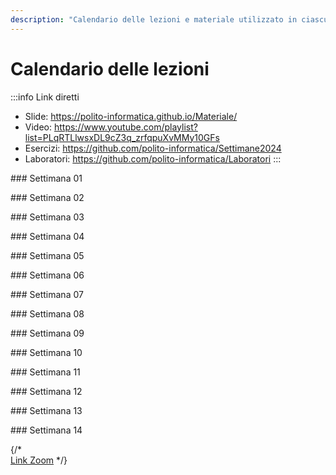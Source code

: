 ```yaml
---
description: "Calendario delle lezioni e materiale utilizzato in ciascuna lezione"
---
```



# Calendario delle lezioni

:::info Link diretti
- Slide: https://polito-informatica.github.io/Materiale/
- Video: https://www.youtube.com/playlist?list=PLqRTLlwsxDL9cZ3q_zrfqpuXvMMy10GFs
- Esercizi: https://github.com/polito-informatica/Settimane2024
- Laboratori: https://github.com/polito-informatica/Laboratori
:::


<LectureTable defaultTeacher="Fulvio Corno" defaultType="Lezione">

<LectureDivider>
### Settimana 01
</LectureDivider>

<LectureRow
    date="23/09/2024" time="14:40-16:00"
    topic="L01a Introduzione al corso"
    pdf="https://polito-informatica.github.io/Materiale/Unita'%200%20-%20Introduzione%20al%20corso%20(Corno).pdf"
    video="https://youtu.be/c9VNWAvCE4g"
/>

<LectureRow
    date="23/09/2024" 
    topic="L01b L'ecosistema Python"
    type='Video'
    video='https://youtu.be/dNYvofNN98c'
/>

<LectureRow
    date="23/09/2024" 
    topic="L01c Informazioni pratiche"
    type='Video'
    video='https://youtu.be/_6EO8UIJ4_Y'
/>

<LectureRow
    date="25/09/2024"  time='11:30-13:00'
    topic="L02 Programmazione, Algoritmi, Pseudo-Codice"
    type='Lezione'
    pdf='https://polito-informatica.github.io/Materiale/P1-La_Programmazione.pdf'
    teacher='Roberta Bardini'
    video='https://www.youtube.com/watch?v=wE3Ttc2nmBo'
/>

<LectureRow
    date="25/09/2024" time='13:00-14:30'
    topic="L03 Diagrammi di flusso. Introduzione a Python."
    type='Lezione'
    teacher='Roberta Bardini'
    video='https://www.youtube.com/watch?v=mQLhQhsFusc'
/>

<LectureRow 
    date='' time=''
    topic='Esercizi della settimana'
    teacher='' type=''
    github='https://github.com/polito-informatica/Settimane2024/tree/main/Settimana01'
/>

<LectureDivider>
### Settimana 02
</LectureDivider>

<LectureRow
    date="30/09/2024" time="14:30-16:00"
    topic="L04 Variabili e valori. Numeri e espressioni"
    teacher='Fulvio Corno'
    pdf='https://polito-informatica.github.io/Materiale/P2-Numeri_e_stringhe.pdf'
    video='https://youtu.be/-senhwRU0no'
/>

<LectureRow
    date="02/10/2024"  time='11:30-13:00'
    topic="L05 Esercizio su espressioni. Introduzione alle Stringhe"
    type='Lezione'
    teacher='Fulvio Corno'
    video='https://youtu.be/nNt4c2VsaEc'
/>

<LectureRow
    date="02/10/2024" time='13:00-14:30'
    topic="L06 Operazioni sulle stringhe."
    type='Lezione'
    teacher='Roberta Bardini'
    video='https://www.youtube.com/watch?v=10fFuYkAo8Q'
/>

<LectureRow
    date="02/10/2024" time='16:00-17:30'
    topic="Lab 1 - Squadra 3 - Flow Chart e primi programmi"
    pdf='https://github.com/polito-informatica/Laboratori/blob/main/Lab01/Lab01_testo.pdf?raw=true'
    type='Laboratorio'
    teacher='Roberta Bardini'
/>

<LectureRow
    date="03/10/2024" time='11:30-13:00'
    topic="Lab 1 - Squadra 1 - Flow Chart e primi programmi"
    pdf='https://github.com/polito-informatica/Laboratori/blob/main/Lab01/Lab01_testo.pdf?raw=true'
    type='Laboratorio'
    teacher='Roberta Bardini'
/>

<LectureRow
    date="03/10/2024" time='13:00-14:30'
    topic="Lab 1 - Squadra 2 - Flow Chart e primi programmi"
    pdf='https://github.com/polito-informatica/Laboratori/blob/main/Lab01/Lab01_testo.pdf?raw=true'
    type='Laboratorio'
    teacher='Roberta Bardini'
/>

<LectureRow 
    date='' time=''
    topic='Esercizi della settimana'
    teacher='' type=''
    github='https://github.com/polito-informatica/Settimane2024/tree/main/Settimana02'
/>


<LectureDivider>
### Settimana 03
</LectureDivider>

<LectureRow
    date="07/10/2024" time="14:30-16:00"
    topic="L07 Rappresentazione dell'informazione"
    teacher='Fulvio Corno'
    pdf='https://polito-informatica.github.io/Materiale/T1-Rappresentazione_dati.pdf'
    video='https://youtu.be/B26ZbLE1JDY'
/>

<LectureRow
    date="09/10/2024"  time='11:30-13:00'
    topic="L08 Input. Formattazione output. Costrutti condizionali (if)"
    type='Lezione'
    teacher='Roberta Bardini'
    pdf='https://polito-informatica.github.io/Materiale/P3-Decisioni.pdf'
    video='https://www.youtube.com/watch?v=-65BcZ7QtsA'
/>

<LectureRow
    date="09/10/2024" time='13:00-14:30'
    topic="L09 Costrutti condizionali, confronti, espressioni booleane"
    type='Lezione'
    teacher='Roberta Bardini'
    video='https://www.youtube.com/watch?v=5rn4vUV8lI4'
/>

<LectureRow
    date="09/10/2024" time='16:00-17:30'
    topic="Lab 2 - Squadra 3 - Variabili ed espressioni"
    pdf='https://github.com/polito-informatica/Laboratori/blob/main/Lab02/Lab02_testo.pdf?raw=true'
    type='Laboratorio'
    teacher='Lorenzo Martini'
/>

<LectureRow
    date="10/10/2024" time='11:30-13:00'
    topic="Lab 2 - Squadra 1 - Variabili ed espressioni"
    pdf='https://github.com/polito-informatica/Laboratori/blob/main/Lab02/Lab02_testo.pdf?raw=true'
    type='Laboratorio'
    teacher='Lorenzo Martini'
/>

<LectureRow
    date="10/10/2024" time='13:00-14:30'
    topic="Lab 2 - Squadra 2 - Variabili ed espressioni"
    pdf='https://github.com/polito-informatica/Laboratori/blob/main/Lab02/Lab02_testo.pdf?raw=true'
    type='Laboratorio'
    teacher='Lorenzo Martini'
/>

<LectureRow 
    date='' time=''
    topic='Esercizi della settimana'
    teacher='' type=''
    github='https://github.com/polito-informatica/Settimane2024/tree/main/Settimana03'
/>

<LectureDivider>
### Settimana 04
</LectureDivider>

<LectureRow
    date="14/10/2024" time="14:30-16:00"
    topic="L10 Cicli while"
    teacher='Roberta Bardini'
    pdf='https://polito-informatica.github.io/Materiale/P4-Cicli.pdf'
    video='https://youtu.be/erqrQ6jg3H0'
/>

<LectureRow
    date="16/10/2024" time='11:30-13:00'
    topic="L11 Esercizio 'Briscola'"
    type='Esercitazione'
    teacher='Fulvio Corno'
    github='https://github.com/polito-informatica/Settimane2024/blob/main/Settimana04/briscola.py'
    video='https://youtu.be/MmzauRU-ez4'
/>

<LectureRow
    date="16/10/2024" time='13:00-14:30'
    topic="L12 Cicli while (parte 2)"
    type='Lezione'
    teacher='Roberta Bardini'
/>

<LectureRow
    date="16/10/2024" time='16:00-17:30'
    topic="Lab 3 - Squadra 3 - Costrutti condizionali"
    pdf='https://github.com/polito-informatica/Laboratori/blob/main/Lab03/Lab03_testo.pdf?raw=true'
    type='Laboratorio'
    teacher=''
/>

<LectureRow
    date="17/10/2024" time='11:30-13:00'
    topic="Lab 3 - Squadra 1 - Costrutti condizionali"
    pdf='https://github.com/polito-informatica/Laboratori/blob/main/Lab03/Lab03_testo.pdf?raw=true'
    type='Laboratorio'
    teacher=''
/>

<LectureRow
    date="17/10/2024" time='13:00-14:30'
    topic="Lab 3 - Squadra 2 - Costrutti condizionali"
    pdf='https://github.com/polito-informatica/Laboratori/blob/main/Lab03/Lab03_testo.pdf?raw=true'
    type='Laboratorio'
    teacher=''
/>

<LectureRow 
    date='' time=''
    topic='Esercizi della settimana'
    teacher='' type=''
    github='https://github.com/polito-informatica/Settimane2024/tree/main/Settimana04'
/>

<LectureDivider>
### Settimana 05
</LectureDivider>

<LectureRow
    date="21/10/2024" time="14:30-16:00"
    topic="L13 Rappresentazione dell'informazione (seconda parte)"
    github='https://github.com/polito-informatica/Settimane2024/blob/main/Settimana05/numeri.txt'
    video='https://youtu.be/kwwvLwHX82I'
    teacher='Fulvio Corno'
/>

<LectureRow
    date="23/10/2024" time='11:30-13:00'
    topic="L14 Esercizi sui cicli"
    type='Esercitazione'
    video='https://youtu.be/0b5xdz-yny8'
    teacher='Roberta Bardini'
/>

<LectureRow
    date="23/10/2024" time='13:00-14:30'
    topic="L15 Cicli 'for'. Cicli annidati."
    type='Lezione'
    video='https://youtu.be/1HKTNq-w4B0'
    teacher='Roberta Bardini'
/>

<LectureRow
    date="23/10/2024" time='16:00-17:30'
    topic="Lab 4 - Squadra 3 - Cicli"
    pdf='https://github.com/polito-informatica/Laboratori/blob/main/Lab04/Lab04_testo.pdf?raw=true'
    type='Laboratorio'
    teacher=''
/>

<LectureRow
    date="24/10/2024" time='11:30-13:00'
    topic="Lab 4 - Squadra 1 - Cicli"
    pdf='https://github.com/polito-informatica/Laboratori/blob/main/Lab04/Lab04_testo.pdf?raw=true'
    type='Laboratorio'
    teacher=''
/>

<LectureRow
    date="24/10/2024" time='13:00-14:30'
    topic="Lab 4 - Squadra 2 - Cicli"
    pdf='https://github.com/polito-informatica/Laboratori/blob/main/Lab04/Lab04_testo.pdf?raw=true'
    type='Laboratorio'
    teacher=''
/>

<LectureRow 
    date='' time=''
    topic='Esercizi della settimana'
    teacher='' type=''
    github='https://github.com/polito-informatica/Settimane2024/tree/main/Settimana05'
/>

<LectureDivider>
### Settimana 06
</LectureDivider>

<LectureRow
    date="28/10/2024" time="14:30-16:00"
    topic="Informazioni sulla prova intermedia"
    type='ⓘ'
    teacher='Fulvio Corno'
    pdf='https://polito-informatica.github.io/Materiale/Prova%20in%20Itinere.pdf'
    video='https://youtu.be/ra_1Bw01Z7g'
/>

<LectureRow
    date="28/10/2024" time="14:30-16:00"
    topic="L16 Architetture degli elaboratori"
    type='Lezione'
    teacher='Fulvio Corno'
    pdf='https://polito-informatica.github.io/Materiale/T2-Architettura.pdf'
    video='https://youtu.be/ra_1Bw01Z7g'
/>

<LectureRow
    date="30/10/2024" time='11:30-13:00'
    topic="L17 Esercizi sui cicli"
    type='Esercitazione'
    teacher='Roberta Bardini'
/>

<LectureRow
    date="30/10/2024" time='13:00-14:30'
    topic="L18 Introduzione alle liste"
    type='Lezione'
    teacher='Roberta Bardini'
/>

<LectureRow
    date="30/10/2024" time='16:00-17:30'
    topic="Lab 5 - Squadra 3 - Riepilogo Condizionali e Cicli"
    pdf='https://github.com/polito-informatica/Laboratori/blob/main/Lab05/Lab05_testo.pdf?raw=true'
    type='Laboratorio'
    teacher=''
/>

<LectureRow
    date="31/10/2024" time='11:30-13:00'
    topic="Lab 5 - Squadra 1 - Riepilogo Condizionali e Cicli"
    pdf='https://github.com/polito-informatica/Laboratori/blob/main/Lab05/Lab05_testo.pdf?raw=true'
    type='Laboratorio'
    teacher=''
/>

<LectureRow
    date="31/10/2024" time='13:00-14:30'
    topic="Lab 5 - Squadra 2 - Riepilogo Condizionali e Cicli"
    pdf='https://github.com/polito-informatica/Laboratori/blob/main/Lab05/Lab05_testo.pdf?raw=true'
    type='Laboratorio'
    teacher=''
/>

<LectureRow 
    date='' time=''
    topic='Esercizi della settimana'
    teacher='' type=''
    github='https://github.com/polito-informatica/Settimane2024/tree/main/Settimana06'
/>

<LectureDivider>
### Settimana 07
</LectureDivider>

<LectureRow
    date="04/11/2024" time="14:30-16:00"
    topic="L19 Funzioni e metodi sulle liste"
    type='Lezione'
    teacher='Fulvio Corno'
    video='https://youtu.be/iStsm3reQYU'
    github='https://github.com/polito-informatica/Settimane2024/blob/main/Settimana07/operazioni_liste.py'
/>

<LectureRow
    date="06/11/2024" time='11:30-13:00'
    topic="L20 Funzioni e metodi sulle liste. Esercizio"
    type='Esercitazione'
    teacher='Fulvio Corno'
    video='https://youtu.be/Bfq-B6sbNmA'
    github='https://github.com/polito-informatica/Settimane2024/blob/main/Settimana07/operazioni_liste.py'
/>

<LectureRow
    date="06/11/2024" time='13:00-14:30'
    topic="L21 Esercizi sulle liste (lista d'attesa)."
    type='Esercitazione'
    teacher='Roberta Bardini'
    video='https://www.youtube.com/watch?v=BQW2Wm759A0'
/>

<LectureRow
    date="06/11/2024" time='16:00-17:30'
    topic="Lab 7 - Squadra 3 - Liste"
    pdf='https://github.com/polito-informatica/Laboratori/blob/main/Lab07/Lab07_testo.pdf?raw=true'
    type='Laboratorio'
    teacher=''
/>

<LectureRow
    date="07/11/2024" time='11:30-13:00'
    topic="Lab 7 - Squadra 1 - Liste"
    pdf='https://github.com/polito-informatica/Laboratori/blob/main/Lab07/Lab07_testo.pdf?raw=true'
    type='Laboratorio'
    teacher=''
/>

<LectureRow
    date="07/11/2024" time='13:00-14:30'
    topic="Lab 7 - Squadra 2 - Liste"
    pdf='https://github.com/polito-informatica/Laboratori/blob/main/Lab07/Lab07_testo.pdf?raw=true'
    type='Laboratorio'
    teacher=''
/>

<LectureRow 
    date='' time=''
    topic='Esercizi della settimana'
    teacher='' type=''
    github='https://github.com/polito-informatica/Settimane2024/tree/main/Settimana07'
/>

<LectureDivider>
### Settimana 08
</LectureDivider>

<LectureRow
    date="11/11/2024" time="14:30-16:00"
    topic="L22 Architetture degli elaboratori (seconda parte)"
    type='Lezione'
    teacher='Fulvio Corno'
/>

<LectureRow
    date="13/11/2024" time='11:30-13:00'
    topic="L23 Introduzione alle tabelle."
    type='Lezione'
    teacher='Fulvio Corno'
/>

<LectureRow
    date="13/11/2024" time='13:00-14:30'
    topic="L24 Operazioni sulle tabelle"
    type='Lezione'
    teacher='Roberta Bardini'
/>

<LectureRow
    date="13/11/2024" time='16:00-17:30'
    topic="Lab 8 - Squadra 3 - Liste e Tabelle"
    pdf='https://github.com/polito-informatica/Laboratori/blob/main/Lab08/Lab08_testo.pdf?raw=true'
    type='Laboratorio'
    teacher=''
/>

<LectureRow variant='warning'
    date="14/11/2024" time='⚠️ 14:30-16:00 ⚠️'
    topic="Lab 8 - Squadra 1 - Liste e Tabelle -- ⚠️ AULA 1T ⚠️"
    pdf='https://github.com/polito-informatica/Laboratori/blob/main/Lab08/Lab08_testo.pdf?raw=true'
    type='Laboratorio'
    teacher=''
/>

<LectureRow variant='warning'
    date="14/11/2024" time='⚠️ 16:00-17:30 ⚠️'
    topic="Lab 8 - Squadra 2 - Liste e Tabelle -- ⚠️ AULA 1T ⚠️"
    pdf='https://github.com/polito-informatica/Laboratori/blob/main/Lab08/Lab08_testo.pdf?raw=true'
    type='Laboratorio'
    teacher=''
/>

<LectureRow 
    date='' time=''
    topic='Esercizi della settimana'
    teacher='' type=''
    github='https://github.com/polito-informatica/Settimane2024/tree/main/Settimana08'
/>

<LectureDivider>
### Settimana 09
</LectureDivider>

<LectureRow
    date="18/11/2024" time="14:30-16:00"
    topic="L25 Esercizi di Teoria - preparazione prova intermedia"
    type='Esercitazione'
    teacher='Fulvio Corno'
/>

<LectureRow variant='warning'
    date="18/11/2024" time="17:30-19:00"
    topic="L26 Esercizi di Python - preparazione prova intermedia"
    type='Esercitazione'
    teacher='Roberta Bardini'
/>

<LectureRow
    date="20/11/2024" time='11:30-13:00'
    topic="L27 Funzioni"
    type='Lezione'
    teacher='Roberta Bardini'
/>

<LectureRow
    date="20/11/2024" time='13:00-14:30'
    topic="L28 Liste e funzioni. Tuple"
    type='Lezione'
    teacher='Roberta Bardini'
/>

<LectureRow variant='danger'
    date="20/11/2024" time='16:00'
    topic="Prova in itinere - cognomi FALCIONI-FERRERO G."
    type='Valutazione'
    teacher=''
/>

<LectureRow variant='danger'
    date="20/11/2024" time='16:45'
    topic="Prova in itinere - cognomi FERRERO V.-FRANZA"
    type='Valutazione'
    teacher=''
/>

<LectureRow variant='danger'
    date="21/11/2024" time='11:30'
    topic="Prova in itinere - cognomi FRASCA-GAROFALO"
    type='Valutazione'
    teacher=''
/>

<LectureRow variant='danger'
    date="21/11/2024" time='12:15'
    topic="Prova in itinere - cognomi GAROLA-GIOLITO"
    type='Valutazione'
    teacher=''
/>

<LectureRow variant='danger'
    date="21/11/2024" time='13:00'
    topic="Prova in itinere - cognomi GIONFRIDDO-GUIDI D."
    type='Valutazione'
    teacher=''
/>

<LectureRow variant='danger'
    date="21/11/2024" time='13:45'
    topic="Prova in itinere - cognomi GUIDI G.-KOLA"
    type='Valutazione'
    teacher=''
/>

<LectureRow 
    date='' time=''
    topic='Esercizi della settimana'
    teacher='' type=''
    github='https://github.com/polito-informatica/Settimane2024/tree/main/Settimana09'
/>

<LectureDivider>
### Settimana 10
</LectureDivider>

<LectureRow variant='warning'
    date="25/11/2024" time="14:30-16:00"
    topic="lezione annullata (ci sarà Chimica)"
    type=''
    teacher=''
/>

<LectureRow
    date="27/11/2024" time='11:30-13:00'
    topic="L29 Introduzione ai file"
    type='Lezione'
    teacher='Fulvio Corno'
/>

<LectureRow
    date="27/11/2024" time='13:00-14:30'
    topic="L30 Elaborazione di file di testo"
    type='Lezione'
    teacher='Roberta Bardini'
/>

<LectureRow
    date="27/11/2024" time='16:00-17:30'
    topic="Lab 9 - Squadra 3 - Ripasso Cicli/Liste/Tabelle"
    pdf='https://github.com/polito-informatica/Laboratori/blob/main/Lab09/Lab09_testo.pdf?raw=true'
    type='Laboratorio'
    teacher=''
/>

<LectureRow
    date="28/11/2024" time='11:30-13:00'
    topic="Lab 9 - Squadra 1 - Ripasso Cicli/Liste/Tabelle"
    pdf='https://github.com/polito-informatica/Laboratori/blob/main/Lab09/Lab09_testo.pdf?raw=true'
    type='Laboratorio'
    teacher=''
/>

<LectureRow
    date="14/11/2024" time='13:00-14:30'
    topic="Lab 9 - Squadra 2 - Ripasso Cicli/Liste/Tabelle"
    pdf='https://github.com/polito-informatica/Laboratori/blob/main/Lab09/Lab09_testo.pdf?raw=true'
    type='Laboratorio'
    teacher=''
/>

<LectureRow 
    date='' time=''
    topic='Esercizi della settimana'
    teacher='' type=''
    github='https://github.com/polito-informatica/Settimane2024/tree/main/Settimana10'
/>

<LectureDivider>
### Settimana 11
</LectureDivider>

<LectureRow
    date="02/12/2024" time="14:30-16:00"
    topic="L31 File di testo strutturati"
    type='Lezione'
    teacher='Fulvio Corno'
/>

<LectureRow
    date="04/12/2024" time='11:30-13:00'
    topic="L32 File CSV. Eccezioni."
    type='Lezione'
    teacher='Fulvio Corno'
/>

<LectureRow
    date="04/12/2024" time='13:00-14:30'
    topic="L33 Esercizi su file di testo"
    type='Esercitazione'
    teacher='Fulvio Corno'
/>

<LectureRow
    date="04/12/2024" time='16:00-17:30'
    topic="Lab 10 - Squadra 3 - File, eccezioni"
    pdf='https://github.com/polito-informatica/Laboratori/blob/main/Lab10/Lab10_testo.pdf?raw=true'
    type='Laboratorio'
    teacher=''
/>

<LectureRow
    date="05/12/2024" time='11:30-13:00'
    topic="Lab 10 - Squadra 1 - File, eccezioni"
    pdf='https://github.com/polito-informatica/Laboratori/blob/main/Lab10/Lab10_testo.pdf?raw=true'
    type='Laboratorio'
    teacher=''
/>

<LectureRow
    date="05/12/2024" time='13:00-14:30'
    topic="Lab 10 - Squadra 2 - File, eccezioni"
    pdf='https://github.com/polito-informatica/Laboratori/blob/main/Lab10/Lab10_testo.pdf?raw=true'
    type='Laboratorio'
    teacher=''
/>

<LectureRow 
    date='' time=''
    topic='Esercizi della settimana'
    teacher='' type=''
    github='https://github.com/polito-informatica/Settimane2024/tree/main/Settimana11'
/>

<LectureDivider>
### Settimana 12
</LectureDivider>

<LectureRow
    date="09/12/2024" time="14:30-16:00"
    topic="L34 Insiemi"
    type='Lezione'
    teacher='Fulvio Corno'
/>

<LectureRow
    date="11/12/2024" time='11:30-13:00'
    topic="L35 Dizionari (prima parte)"
    type='Lezione'
    teacher='Fulvio Corno'
/>

<LectureRow
    date="11/12/2024" time='13:00-14:30'
    topic="L36 Dizionari (seconda parte)"
    type='Lezione'
    teacher='Fulvio Corno'
/>

<LectureRow
    date="11/12/2024" time='16:00-17:30'
    topic="Lab 11 - Squadra 3 - Insiemi e dizionari"
    pdf='https://github.com/polito-informatica/Laboratori/blob/main/Lab11/Lab11_testo.pdf?raw=true'
    type='Laboratorio'
    teacher=''
/>

<LectureRow
    date="12/12/2024" time='11:30-13:00'
    topic="Lab 11 - Squadra 1 - Insiemi e dizionari"
    pdf='https://github.com/polito-informatica/Laboratori/blob/main/Lab11/Lab11_testo.pdf?raw=true'
    type='Laboratorio'
    teacher=''
/>

<LectureRow
    date="12/12/2024" time='13:00-14:30'
    topic="Lab 11 - Squadra 2 - Insiemi e dizionari"
    pdf='https://github.com/polito-informatica/Laboratori/blob/main/Lab11/Lab11_testo.pdf?raw=true'
    type='Laboratorio'
    teacher=''
/>

<LectureRow 
    date='' time=''
    topic='Esercizi della settimana'
    teacher='' type=''
    github='https://github.com/polito-informatica/Settimane2024/tree/main/Settimana12'
/>

<LectureDivider>
### Settimana 13
</LectureDivider>

<LectureRow
    date="16/12/2024" time="14:30-16:00"
    topic="L37 Strutture dati complesse"
    type='Lezione'
    teacher='Fulvio Corno'
/>

<LectureRow
    date="18/12/2024" time='11:30-13:00'
    topic="L38 Esercizi d'esame"
    type='Esercitazione'
    teacher='TBD'
/>

<LectureRow
    date="18/12/2024" time='13:00-14:30'
    topic="L39 Esercizi d'esame"
    type='Esercitazione'
    teacher='TBD'
/>

<LectureRow
    date="18/12/2024" time='16:00-17:30'
    topic="Lab 12 - Squadra 3 - Simulazione d'esame"
    type='Laboratorio'
    teacher=''
/>

<LectureRow
    date="19/12/2024" time='11:30-13:00'
    topic="Lab 12 - Squadra 1 - Simulazione d'esame"
    type='Laboratorio'
    teacher=''
/>

<LectureRow
    date="19/12/2024" time='13:00-14:30'
    topic="Lab 12 - Squadra 2 - Simulazione d'esame"
    type='Laboratorio'
    teacher=''
/>

<LectureRow 
    date='' time=''
    topic='Esercizi della settimana'
    teacher='' type=''
    github='https://github.com/polito-informatica/Settimane2024/tree/main/Settimana13'
/>

<LectureDivider>
### Settimana 14
</LectureDivider>

<LectureRow
    date="08/01/2025" time='11:30-13:00'
    topic="L40 Esercizi d'esame"
    type='Esercitazione'
    teacher='TBD'
/>

<LectureRow
    date="08/01/2025" time='13:00-14:30'
    topic="L41 Esercizi d'esame"
    type='Esercitazione'
    teacher='TBD'
/>


</LectureTable>

{/* <br/><a href='https://polito-it.zoom.us/j/86175075461?pwd=dXd6RFVVSEVCYWRSUjkzckRGUmFTZz09'>Link Zoom</a> */}